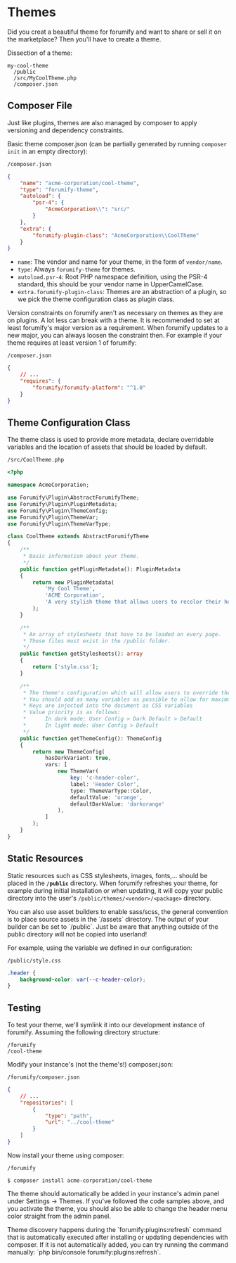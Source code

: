 
# Themes

Did you creat a beautiful theme for forumify and want to share or sell it on the marketplace? Then you'll have to create a theme.

Dissection of a theme:
```
my-cool-theme
  /public
  /src/MyCoolTheme.php
  /composer.json
```

## Composer File

Just like plugins, themes are also managed by composer to apply versioning and dependency constraints.

Basic theme composer.json (can be partially generated by running `composer init` in an empty directory):

`/composer.json`
```json
{
    "name": "acme-corporation/cool-theme",
    "type": "forumify-theme",
    "autoload": {
        "psr-4": {
            "AcmeCorporation\\": "src/"
        }
    },
    "extra": {
        "forumify-plugin-class": "AcmeCorporation\\CoolTheme"
    }
}
```

- `name`: The vendor and name for your theme, in the form of `vendor/name`.
- `type`: Always `forumify-theme` for themes.
- `autoload.psr-4`: Root PHP namespace definition, using the PSR-4 standard, this should be your vendor name in UpperCamelCase.
- `extra.forumify-plugin-class`: Themes are an abstraction of a plugin, so we pick the theme configuration class as plugin class.

Version constraints on forumify aren't as necessary on themes as they are on plugins. A lot less can break with a theme.
It is recommended to set at least forumify's major version as a requirement. When forumify updates to a new major, you can always loosen the constraint
then. For example if your theme requires at least version 1 of forumify:

`/composer.json`
```json
{
    // ...
    "requires": {
        "forumify/forumify-platform": "^1.0"
    }
}
```

## Theme Configuration Class

The theme class is used to provide more metadata, declare overridable variables and the location of assets that should be loaded by default.

`/src/CoolTheme.php`
```php
<?php

namespace AcmeCorporation;

use Forumify\Plugin\AbstractForumifyTheme;
use Forumify\Plugin\PluginMetadata;
use Forumify\Plugin\ThemeConfig;
use Forumify\Plugin\ThemeVar;
use Forumify\Plugin\ThemeVarType;

class CoolTheme extends AbstractForumifyTheme
{
    /**
     * Basic information about your theme.
     */
    public function getPluginMetadata(): PluginMetadata
    {
        return new PluginMetadata(
            'My Cool Theme',
            'ACME Corporation',
            'A very stylish theme that allows users to recolor their header.'
        );
    }

    /**
     * An array of stylesheets that have to be loaded on every page.
     * These files must exist in the /public folder.
     */
    public function getStylesheets(): array
    {
        return ['style.css'];
    }

    /**
     * The theme's configuration which will allow users to override theme parameters.
     * You should add as many variables as possible to allow for maximum customization by the user.
     * Keys are injected into the document as CSS variables
     * Value priority is as follows:
     *      In dark mode: User Config > Dark Default > Default
     *      In light mode: User Config > Default
     */
    public function getThemeConfig(): ThemeConfig
    {
        return new ThemeConfig(
            hasDarkVariant: true,
            vars: [
                new ThemeVar(
                    key: 'c-header-color',
                    label: 'Header Color',
                    type: ThemeVarType::Color,
                    defaultValue: 'orange',
                    defaultDarkValue: 'darkorange'
                ),
            ]
        );
    }
}
```

## Static Resources

Static resources such as CSS stylesheets, images, fonts,... should be placed in the **`/public`** directory.
When forumify refreshes your theme, for example during initial installation or when updating, it will copy your public directory
into the user's `/public/themes/<vendor>/<package>` directory.

<Alert severity="info">
    You can also use asset builders to enable sass/scss, the general convention is to place source assets in the `/assets` directory.
    The output of your builder can be set to `/public`. Just be aware that anything outside of the public directory will not be copied into userland!
</Alert>

For example, using the variable we defined in our configuration:

`/public/style.css`
```css
.header {
    background-color: var(--c-header-color);
}
```

## Testing

To test your theme, we'll symlink it into our development instance of forumify. Assuming the following directory structure:
```
/forumify
/cool-theme
```

Modify your instance's (not the theme's!) composer.json:

`/forumify/composer.json`
```json
{
    // ...
    "repositories": [
        {
            "type": "path",
            "url": "../cool-theme"
        }
    ]
}
```

Now install your theme using composer:

`/forumify`
```
$ composer install acme-corporation/cool-theme
```

The theme should automatically be added in your instance's admin panel under Settings -> Themes.
If you've followed the code samples above, and you activate the theme,
you should also be able to change the header menu color straight from the admin panel.

<Alert severity="info">
    Theme discovery happens during the `forumify:plugins:refresh` command that is automatically executed after installing or updating dependencies with composer.
    If it is not automatically added, you can try running the command manually: `php bin/console forumify:plugins:refresh`.
</Alert>
